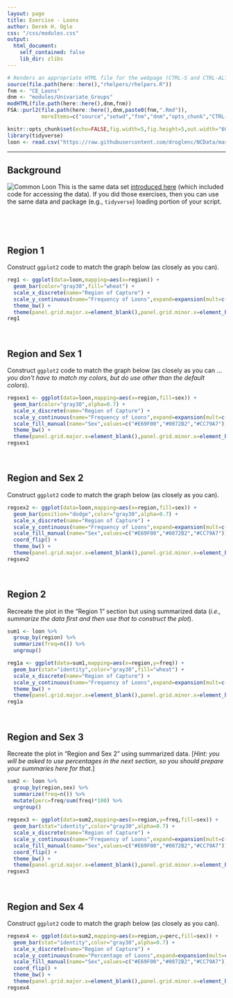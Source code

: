 ```yaml
---
layout: page
title: Exercise - Loons
author: Derek H. Ogle
css: "/css/modules.css"
output:
  html_document:
    self_contained: false
    lib_dir: zlibs
---
```


```r
# Renders an appropriate HTML file for the webpage (CTRL-S and CTRL-ALT-C)
source(file.path(here::here(),"rhelpers/rhelpers.R"))
fnm <- "CE_Loons"
dnm <- "modules/Univariate_Groups"
modHTML(file.path(here::here(),dnm,fnm))
FSA::purl2(file.path(here::here(),dnm,paste0(fnm,".Rmd")),
           moreItems=c("source","setwd","fnm","dnm","opts_chunk","CTRL-S"))
```
```r
knitr::opts_chunk$set(echo=FALSE,fig.width=5,fig.height=5,out.width="60%")
library(tidyverse)
loon <- read.csv("https://raw.githubusercontent.com/droglenc/NCData/master/Loon1.csv")
```

----

## Background
<img src="../zimgs/loon.jpg" alt="Common Loon" class="img-right">
This is the same data set [introduced here](../Intro/CE_Loons.html) (which included code for accessing the data). If you did those exercises, then you can use the same data and package (e.g., `tidyverse`) loading portion of your script.

&nbsp;

&nbsp;


## Region 1
Construct `ggplot2` code to match the graph below (as closely as you can).

```r
reg1 <- ggplot(data=loon,mapping=aes(x=region)) +
  geom_bar(color="gray30",fill="wheat") +
  scale_x_discrete(name="Region of Capture") +
  scale_y_continuous(name="Frequency of Loons",expand=expansion(mult=c(0,0.05))) +
  theme_bw() +  
  theme(panel.grid.major.x=element_blank(),panel.grid.minor.x=element_blank())
reg1
```

&nbsp;

## Region and Sex 1
Construct `ggplot2` code to match the graph below (as closely as you can ... *you don't have to match my colors, but do use other than the default colors*).

```r
regsex1 <- ggplot(data=loon,mapping=aes(x=region,fill=sex)) +
  geom_bar(color="gray30",alpha=0.7) +
  scale_x_discrete(name="Region of Capture") +
  scale_y_continuous(name="Frequency of Loons",expand=expansion(mult=c(0,0.05))) +
  scale_fill_manual(name="Sex",values=c("#E69F00","#0072B2","#CC79A7")) +
  theme_bw() +  
  theme(panel.grid.major.x=element_blank(),panel.grid.minor.x=element_blank())
regsex1
```

&nbsp;

## Region and Sex 2
Construct `ggplot2` code to match the graph below (as closely as you can).

```r
regsex2 <- ggplot(data=loon,mapping=aes(x=region,fill=sex)) +
  geom_bar(position="dodge",color="gray30",alpha=0.7) +
  scale_x_discrete(name="Region of Capture") +
  scale_y_continuous(name="Frequency of Loons",expand=expansion(mult=c(0,0.05))) +
  scale_fill_manual(name="Sex",values=c("#E69F00","#0072B2","#CC79A7")) +
  coord_flip() +
  theme_bw() +
  theme(panel.grid.major.x=element_blank(),panel.grid.minor.x=element_blank())
regsex2
```

&nbsp;

## Region 2
Recreate the plot in the "Region 1" section but using summarized data (*i.e., summarize the data first and then use that to construct the plot*).

```r
sum1 <- loon %>%
  group_by(region) %>%
  summarize(freq=n()) %>%
  ungroup()

reg1a <- ggplot(data=sum1,mapping=aes(x=region,y=freq)) +
  geom_bar(stat="identity",color="gray30",fill="wheat") +
  scale_x_discrete(name="Region of Capture") +
  scale_y_continuous(name="Frequency of Loons",expand=expansion(mult=c(0,0.05))) +
  theme_bw() +  
  theme(panel.grid.major.x=element_blank(),panel.grid.minor.x=element_blank())
reg1a
```

&nbsp;

## Region and Sex 3
Recreate the plot in "Region and Sex 2" using summarized data. [*Hint: you will be asked to use percentages in the next section, so you should prepare your summaries here for that*.]

```r
sum2 <- loon %>%
  group_by(region,sex) %>%
  summarize(freq=n()) %>%
  mutate(perc=freq/sum(freq)*100) %>%
  ungroup()
  
regsex3 <- ggplot(data=sum2,mapping=aes(x=region,y=freq,fill=sex)) +
  geom_bar(stat="identity",color="gray30",alpha=0.7) +
  scale_x_discrete(name="Region of Capture") +
  scale_y_continuous(name="Frequency of Loons",expand=expansion(mult=c(0,0.05))) +
  scale_fill_manual(name="Sex",values=c("#E69F00","#0072B2","#CC79A7")) +
  coord_flip() +
  theme_bw() +  
  theme(panel.grid.major.x=element_blank(),panel.grid.minor.x=element_blank())
regsex3
```

&nbsp;

## Region and Sex 4
Construct `ggplot2` code to match the graph below (as closely as you can).

```r
regsex4 <- ggplot(data=sum2,mapping=aes(x=region,y=perc,fill=sex)) +
  geom_bar(stat="identity",color="gray30",alpha=0.7) +
  scale_x_discrete(name="Region of Capture") +
  scale_y_continuous(name="Percentage of Loons",expand=expansion(mult=c(0,0.05))) +
  scale_fill_manual(name="Sex",values=c("#E69F00","#0072B2","#CC79A7")) +
  coord_flip() +
  theme_bw() +  
  theme(panel.grid.major.x=element_blank(),panel.grid.minor.x=element_blank())
regsex4
```
